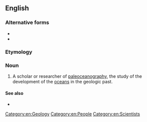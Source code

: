 ==English==

===Alternative forms===
* {{l|en|palaeoceanographer}}
* {{l|en|paleooceanographer}}

===Etymology===
{{prefix|paleo|oceanographer|lang=en}}

===Noun===
{{en-noun}}

# A scholar or researcher of [[paleoceanography]], the study of the development of the [[ocean]]s in the geologic past.

====See also====
* {{pedialite|paleoceanography}}

[[Category:en:Geology]]
[[Category:en:People]]
[[Category:en:Scientists]]